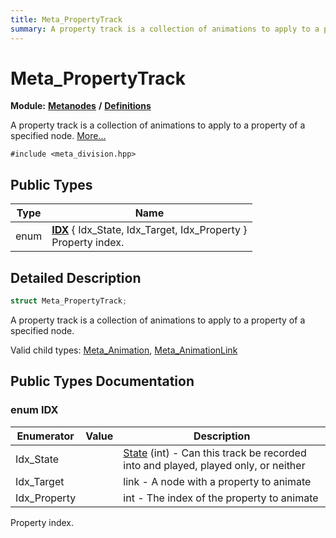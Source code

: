 ```yaml
---
title: Meta_PropertyTrack
summary: A property track is a collection of animations to apply to a property of a specified node. 
---
```


# Meta_PropertyTrack

**Module:** **[Metanodes](../../modules/metanodes/index.mdx)** **/** **[Definitions](../../modules/metanodes/definitions.mdx)**

A property track is a collection of animations to apply to a property of a specified node.  [More...](#detailed-description)

`#include <meta_division.hpp>`

## Public Types

| Type           | Name           |
| -------------- | -------------- |
| enum| **[IDX](#enum-idx)** \{ Idx_State, Idx_Target, Idx_Property \}<br />Property index.  |

## Detailed Description

```cpp
struct Meta_PropertyTrack;
```

A property track is a collection of animations to apply to a property of a specified node. 

Valid child types: [Meta_Animation](../metanodes/meta-animation.mdx), [Meta_AnimationLink](../metanodes/meta-animation-link.mdx)

## Public Types Documentation

### enum IDX

| Enumerator | Value | Description |
| ---------- | ----- | ----------- |
| Idx_State | | [State](../metanodes/meta-assembly-track.mdx#enum-state) (int) - Can this track be recorded into and played, played only, or neither   |
| Idx_Target | | link - A node with a property to animate   |
| Idx_Property | | int - The index of the property to animate   |

Property index. 
